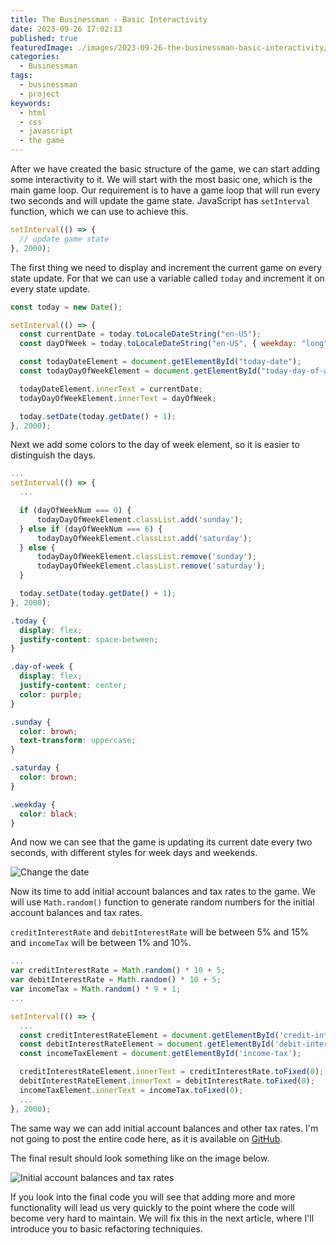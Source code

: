 ```yaml
---
title: The Businessman - Basic Interactivity
date: 2023-09-26 17:02:13
published: true
featuredImage: ./images/2023-09-26-the-businessman-basic-interactivity/cover.jpg
categories:
  - Businessman
tags:
  - businessman
  - project
keywords:
  - html
  - css
  - javascript
  - the game
---
```


After we have created the basic structure of the game, we can start adding some interactivity to it. We will start with the most basic one, which is the main game loop.
Our requirement is to have a game loop that will run every two seconds and will update the game state. JavaScript has `setInterval` function, which we can use to achieve this.

```javascript {numberLines}
setInterval(() => {
  // update game state
}, 2000);
```

The first thing we need to display and increment the current game on every state update.
For that we can use a variable called `today` and increment it on every state update.

```javascript {numberLines}
const today = new Date();

setInterval(() => {
  const currentDate = today.toLocaleDateString("en-US");
  const dayOfWeek = today.toLocaleDateString("en-US", { weekday: "long" });

  const todayDateElement = document.getElementById("today-date");
  const todayDayOfWeekElement = document.getElementById("today-day-of-week");

  todayDateElement.innerText = currentDate;
  todayDayOfWeekElement.innerText = dayOfWeek;

  today.setDate(today.getDate() + 1);
}, 2000);
```

Next we add some colors to the day of week element, so it is easier to distinguish the days.

```javascript {numberLines}
...
setInterval(() => {
  ...

  if (dayOfWeekNum === 0) {
      todayDayOfWeekElement.classList.add('sunday');
  } else if (dayOfWeekNum === 6) {
      todayDayOfWeekElement.classList.add('saturday');
  } else {
      todayDayOfWeekElement.classList.remove('sunday');
      todayDayOfWeekElement.classList.remove('saturday');
  }

  today.setDate(today.getDate() + 1);
}, 2000);
```

```css {numberLines}
.today {
  display: flex;
  justify-content: space-between;
}

.day-of-week {
  display: flex;
  justify-content: center;
  color: purple;
}

.sunday {
  color: brown;
  text-transform: uppercase;
}

.saturday {
  color: brown;
}

.weekday {
  color: black;
}
```

And now we can see that the game is updating its current date every two seconds, with different styles for week days and weekends.

![Change the date](./images/2023-09-26-the-businessman-basic-interactivity/date.gif)

Now its time to add initial account balances and tax rates to the game. We will use `Math.random()` function to generate random numbers for the initial account balances and tax rates.

`creditInterestRate` and `debitInterestRate` will be between 5% and 15% and `incomeTax` will be between 1% and 10%.

```javascript {numberLines}
...
var creditInterestRate = Math.random() * 10 + 5;
var debitInterestRate = Math.random() * 10 + 5;
var incomeTax = Math.random() * 9 + 1;
...

setInterval(() => {
  ...
  const creditInterestRateElement = document.getElementById('credit-interest-rate');
  const debitInterestRateElement = document.getElementById('debit-interest-rate');
  const incomeTaxElement = document.getElementById('income-tax');

  creditInterestRateElement.innerText = creditInterestRate.toFixed(0);
  debitInterestRateElement.innerText = debitInterestRate.toFixed(0);
  incomeTaxElement.innerText = incomeTax.toFixed(0);
  ...
}, 2000);
```

The same way we can add initial account balances and other tax rates. I'm not going to post the entire code here, as it is available on [GitHub](https://github.com/smykhailov/the-businessman/releases/tag/v0.3).

The final result should look something like on the image below.

![Initial account balances and tax rates](./images/2023-09-26-the-businessman-basic-interactivity/initial-account-balances-and-tax-rates.png)

If you look into the final code you will see that adding more and more functionality will lead us very quickly to the point where the code will become very hard to maintain. We will fix this in the next article, where I'll introduce you to basic refactoring techniquies.

